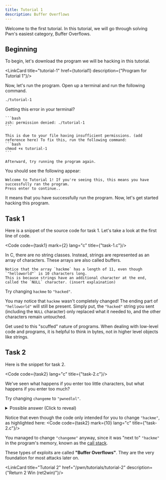 ```yaml
---
title: Tutorial 1
description: Buffer Overflows
---
```


Welcome to the first tutorial. In this tutorial, we will go through solving Pwn's easiest category, Buffer Overflows.

## Beginning
To begin, let's download the program we will be hacking in this tutorial.

<LinkCard title="tutorial-1" href={tutorial1} description={"Program for Tutorial 1"}/>

Now, let's run the program. Open up a terminal and run the following command.
```bash
./tutorial-1
```

<Aside type="tip">
    Getting this error in your terminal?

    ```bash
    zsh: permission denied: ./tutorial-1
    ```

    This is due to your file having insufficient permissions. (add reference here) To fix this, run the following command:
    ```bash
    chmod +x tutorial-1
    ```

    Afterward, try running the program again.
</Aside>

You should see the following appear:
```
Welcome to Tutorial 1! If you're seeing this, this means you have successfully ran the program.
Press enter to continue..
```

It means that you have successfully run the program. Now, let's get started hacking this program.

## Task 1
Here is a snippet of the source code for task 1. Let's take a look at the first line of code.

<Code code={task1} mark={2} lang="c" title={"task-1.c"}/>

<Aside type="note">
    In C, there are no string classes. Instead, strings are represented as an array of characters. These arrays are also called buffers.

    Notice that the array `hackme` has a length of 11, even though `"helloworld"` is 10 characters long.
    This is because strings have an additional character at the end, called the `NULL` character. (insert explaination)
</Aside>

Try changing `hackme` to `"hacked"`.

You may notice that `hackme` wasn't completely changed! The ending part of `"helloworld"` will still be present.
Simply put, the `"hacked"` string you sent (including the `NULL` character) only replaced what it needed to, and the other characters remain untouched.

Get used to this "scuffed" nature of programs. When dealing with low-level code and programs, it is helpful to think in bytes, not in higher level objects like strings.

## Task 2

Here is the snippet for task 2.

<Code code={task2} lang="c" title={"task-2.c"}/>

We've seen what happens if you enter too little characters, but what happens if you enter too much?

Try changing `changeme` to `"pwnedlol"`.

<details>
    <summary>Possible answer (Click to reveal)</summary>
    Note that this is not the only answer! The `"A"`'s can be replaced with anything, as long as there is 7 characters
    exactly.

    `AAAAAAApwnedlol`
</details>

Notice that even though the code only intended for you to change `"hackme"`, as highlighted here:
<Code code={task2} mark={10} lang="c" title={"task-2.c"}/>

You managed to change `"changeme"` anyway, since it was "next to" `"hackme"` in the program's memory, known as the [call stack](/pwn/explanations/stack).

These types of exploits are called **"Buffer Overflows"**. They are the very foundation for most attacks later on.

<LinkCard title="Tutorial 2" href="/pwn/tutorials/tutorial-2" description={"Return 2 Win (ret2win)"}/>